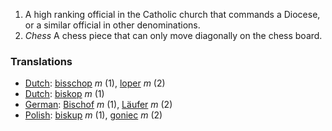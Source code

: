 #A high ranking official in the Catholic church that commands a Diocese, or a similar official in other denominations.
#''Chess'' A chess piece that can only move diagonally on the chess board.

=== Translations ===
*[[Dutch]]: [[bisschop]] ''m'' (1), [[loper]] ''m'' (2)
*[[Dutch]]: [[biskop]] ''m'' (1)
*[[German]]: [[Bischof]] ''m'' (1), [[Läufer]] ''m'' (2)
*[[Polish]]: [[biskup]] ''m'' (1), [[goniec]] ''m'' (2)